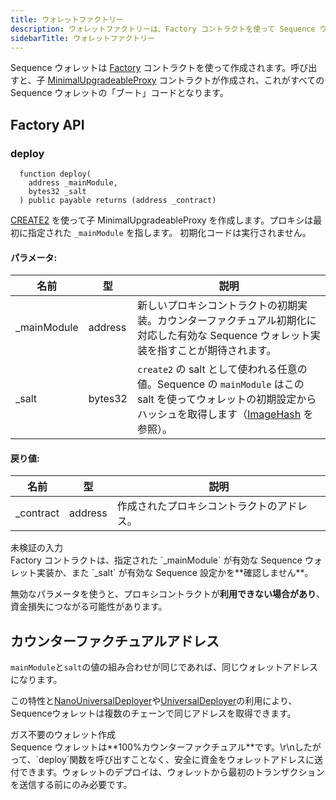 ```yaml
---
title: ウォレットファクトリー
description: ウォレットファクトリーは、Factory コントラクトを使って Sequence ウォレットを作成でき、子 MinimalUpgradeableProxy を生成し、これがすべての Sequence ウォレットのベースコードとなります。
sidebarTitle: ウォレットファクトリー
---
```


Sequence ウォレットは [Factory](https://github.com/0xsequence/wallet-contracts/blob/e0c5382636a88b4db4bcf0a70623355d7cd30fb4/contracts/Factory.sol) コントラクトを使って作成されます。呼び出すと、子 [MinimalUpgradeableProxy](https://github.com/0xsequence/wallet-contracts/blob/e0c5382636a88b4db4bcf0a70623355d7cd30fb4/contracts/Wallet.sol) コントラクトが作成され、これがすべての Sequence ウォレットの「ブート」コードとなります。

## Factory API

### deploy

```solidity
  function deploy(
    address _mainModule,
    bytes32 _salt
  ) public payable returns (address _contract)
```

[CREATE2](https://eips.ethereum.org/EIPS/eip-1014) を使って子 MinimalUpgradeableProxy を作成します。プロキシは最初に指定された `_mainModule` を指します。
初期化コードは実行されません。

#### パラメータ:

| 名前           | 型       | 説明                                                                                                            |
| ------------ | ------- | ------------------------------------------------------------------------------------------------------------- |
| \_mainModule | address | 新しいプロキシコントラクトの初期実装。カウンターファクチュアル初期化に対応した有効な Sequence ウォレット実装を指すことが期待されます。                                      |
| \_salt       | bytes32 | `create2` の salt として使われる任意の値。Sequence の `mainModule` はこの salt を使ってウォレットの初期設定からハッシュを取得します（[ImageHash](#) を参照）。 |

#### 戻り値:

| 名前         | 型       | 説明                    |
| ---------- | ------- | --------------------- |
| \_contract | address | 作成されたプロキシコントラクトのアドレス。 |

<Warning>
  未検証の入力 <br />
  Factory コントラクトは、指定された `_mainModule` が有効な Sequence ウォレット実装か、また `_salt` が有効な Sequence 設定かを**確認しません**。

  無効なパラメータを使うと、プロキシコントラクトが**利用できない場合があり**、資金損失につながる可能性があります。
</Warning>

## カウンターファクチュアルアドレス
`mainModule`と`salt`の値の組み合わせが同じであれば、同じウォレットアドレスになります。

この特性と[NanoUniversalDeployer](/solutions/technical-references/internals/v1/deploy#1-deploy-nanouniversaldeployer)や[UniversalDeployer](/solutions/technical-references/internals/v1/deploy#2-deploy-universaldeployer2)の利用により、Sequenceウォレットは複数のチェーンで同じアドレスを取得できます。

<Tip>
  ガス不要のウォレット作成 <br /> Sequence ウォレットは**100%カウンターファクチュアル**です。\r\nしたがって、`deploy`関数を呼び出すことなく、安全に資金をウォレットアドレスに送付できます。ウォレットのデプロイは、ウォレットから最初のトランザクションを送信する前にのみ必要です。
</Tip>